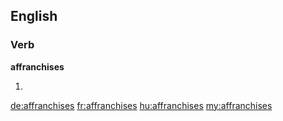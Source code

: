 ==English==

===Verb===
'''affranchises'''

# {{third-person singular of|affranchise}}

[[de:affranchises]]
[[fr:affranchises]]
[[hu:affranchises]]
[[my:affranchises]]